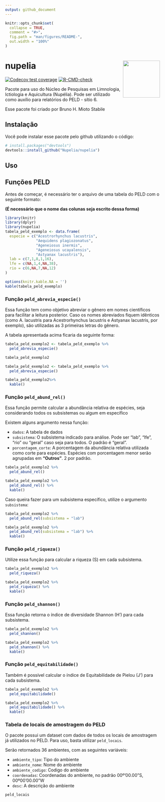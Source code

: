 ```yaml
---
output: github_document
---
```


<!-- README.md is generated from README.Rmd. Please edit that file -->

```r
knitr::opts_chunk$set(
  collapse = TRUE,
  comment = "#>",
  fig.path = "man/figures/README-",
  out.width = "100%"
)
```

# nupelia <a href="https://nupelia.github.io/nupelia/"><img src="man/figures/logo.png" align="right" height="120" /></a>

<!-- badges: start -->
[![Codecov test coverage](https://codecov.io/gh/Nupelia/nupelia/branch/master/graph/badge.svg)](https://app.codecov.io/gh/Nupelia/nupelia?branch=master)
[![R-CMD-check](https://github.com/Nupelia/nupelia/actions/workflows/R-CMD-check.yaml/badge.svg)](https://github.com/Nupelia/nupelia/actions/workflows/R-CMD-check.yaml)
<!-- badges: end -->

Pacote para uso do Núcleo de Pesquisas em Limnologia, Ictiologia e Aquicultura (Nupélia).
Pode ser utilizado como auxílio para relatórios do PELD - sítio 6.

Esse pacote foi criado por Bruno H. Mioto Stabile

## Instalação

Você pode instalar esse pacote pelo github utilizando o código:

``` r
# install.packages("devtools")
devtools::install_github("Nupelia/nupelia")
```

## Uso

## Funções PELD

Antes de começar, é necessário ter o arquivo de uma tabela do PELD com o seguinte formato:

**(É necessário que o nome das colunas seja escrito dessa forma)**

```r
library(knitr)
library(dplyr)
library(nupelia)
tabela_peld_exemplo <- data.frame(
  especie = c("Acestrorhynchus lacustris",
              "Aequidens plagiozonatus",
              "Ageneiosus inermis",
              "Ageneiosus ucayalensis",
              "Astyanax lacustris"),
  lab = c(7,1,8,1,16),
  lfe = c(NA,1,4,NA,38),
  rio = c(6,NA,7,NA,12)
)

options(knitr.kable.NA = '')
kable(tabela_peld_exemplo)
```

### Função `peld_abrevia_especie()`

Essa função tem como objetivo abreviar o gênero em nomes científicos para facilitar a leitura posterior.
Caso os nomes abreviados fiquem idênticos (como A. lacustris para Acestrorhynchus lacustris e Astyanax lacustris, por exemplo), são utilizadas as 3 primeiras letras do gênero.

A tabela apresentada acima ficaria da seguinte forma:

```r
tabela_peld_exemplo2 <- tabela_peld_exemplo %>%
  peld_abrevia_especie()

tabela_peld_exemplo2
```

```r
tabela_peld_exemplo2 <- tabela_peld_exemplo %>% 
  peld_abrevia_especie() 

tabela_peld_exemplo2%>% 
  kable()
```

### Função `peld_abund_rel()`

Essa função permite calcular a abundância relativa de espécies, seja considerando todos os subsistemas ou algum em específico

Existem alguns argumento nessa função:

- `dados`: A tabela de dados
- `subsistema`: O subsistema indicado para análise. Pode ser "lab", "lfe", "rio" ou "geral" caso seja para todos. O padrão é "geral".
- `porcentagem_corte`: A porcentagem da abundância relativa utilizada como corte para espécies. Espécies com porcentagem menor serão agrupadas em **"Outros"**. 2 por padrão.

```r
tabela_peld_exemplo2 %>% 
  peld_abund_rel()
```

```r
tabela_peld_exemplo2 %>% 
  peld_abund_rel() %>% 
  kable()
```


Caso queira fazer para um subsistema específico, utilize o argumento `subsistema`:

```r
tabela_peld_exemplo2 %>% 
  peld_abund_rel(subsistema = "lab")
```

```r
tabela_peld_exemplo2 %>% 
  peld_abund_rel(subsistema = "lab") %>% 
  kable()
```

### Função `peld_riqueza()`

Utilize essa função para calcular a riqueza (S) em cada subsistema.

```r
tabela_peld_exemplo2 %>% 
  peld_riqueza()
```

```r
tabela_peld_exemplo2 %>% 
  peld_riqueza() %>% 
  kable()
```

### Função `peld_shannon()`

Essa função retorna o índice de diversidade Shannon (H') para cada subsistema.

```r
tabela_peld_exemplo2 %>% 
  peld_shannon()
```

```r
tabela_peld_exemplo2 %>% 
  peld_shannon() %>% 
  kable()
```

### Função `peld_equitabilidade()`

Também é possível calcular o índice de Equitabilidade de Pielou (J') para cada subsistema.

```r
tabela_peld_exemplo2 %>% 
  peld_equitabilidade()
```

```r
tabela_peld_exemplo2 %>% 
  peld_equitabilidade() %>% 
  kable()
```

### Tabela de locais de amostragem do PELD

O pacote possui um dataset com dados de todos os locais de amostragem já utilizados no PELD.
Para uso, basta utilizar `peld_locais`.

Serão retornados 36 ambientes, com as seguintes variáveis:

- `ambiente_tipo`: Tipo do ambiente
- `ambiente_nome`: Nome do ambiente
- `ambiente_codigo`: Codigo do ambiente
- `coordenadas`: Coordenadas do ambiente, no padrão 00º'00.00"S, 00º00'00.00"W
- `desc`: A descrição do ambiente

```r
peld_locais
```



